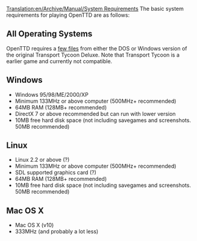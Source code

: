 [[Translation:en/Archive/Manual/System Requirements]]
The basic system requirements for playing OpenTTD are as follows:

==All Operating Systems==
OpenTTD requires a [[en/Archive/Manual/Installation FAQ|few files]] from either the DOS or Windows version of the original Transport Tycoon Deluxe.  Note that Transport Tycoon is a earlier game and currently not compatible.

==Windows== 

*Windows 95/98/ME/2000/XP
*Minimum 133MHz or above computer (500MHz+ recommended)
*64MB RAM (128MB+ recommended)
*DirectX 7 or above recommended but can run with lower version
*10MB free hard disk space (not including savegames and screenshots. 50MB recommended)

==Linux== 
*Linux 2.2 or above (?)
*Minimum 133MHz or above computer (500MHz+ recommended)
*SDL supported graphics card (?)
*64MB RAM (128MB+ recommended)
*10MB free hard disk space (not including savegames and screenshots. 50MB recommended)

==Mac OS X==
* Mac OS X (v10)
* 333MHz (and probably a lot less)